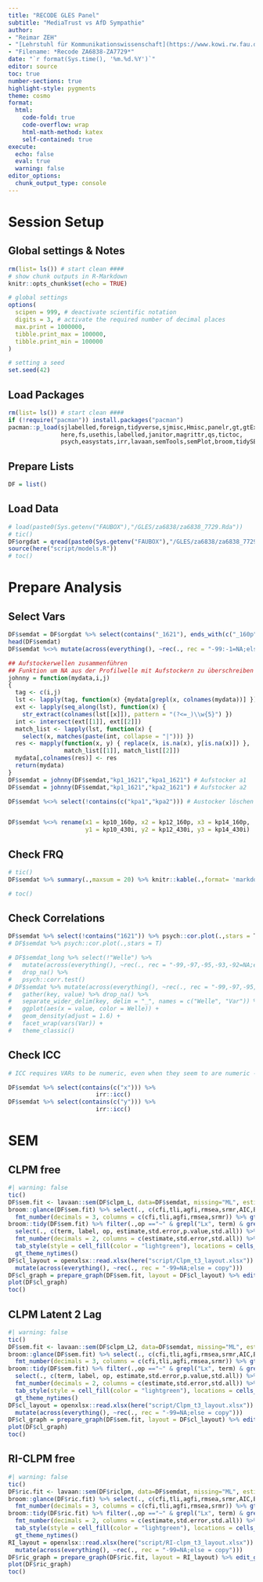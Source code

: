```yaml
---
title: "RECODE GLES Panel"
subtitle: "MediaTrust vs AfD Sympathie"
author:
- "Reimar ZEH"
- "[Lehrstuhl für Kommunikationswissenschaft](https://www.kowi.rw.fau.de)"
- "Filename: *Recode ZA6838-ZA7729*"
date: "`r format(Sys.time(), '%m.%d.%Y')`"
editor: source
toc: true
number-sections: true
highlight-style: pygments
theme: cosmo
format:
  html: 
    code-fold: true
    code-overflow: wrap
    html-math-method: katex
    self-contained: true
execute: 
  echo: false
  eval: true
  warning: false
editor_options: 
  chunk_output_type: console
---
```


# Session Setup

## Global settings & Notes

```r
rm(list= ls()) # start clean ####
# show chunk outputs in R-Markdown
knitr::opts_chunk$set(echo = TRUE)

# global settings
options(
  scipen = 999, # deactivate scientific notation
  digits = 3, # activate the required number of decimal places
  max.print = 1000000,
  tibble.print_max = 100000,
  tibble.print_min = 100000
)

# setting a seed
set.seed(42)
```

## Load Packages

```r
rm(list= ls()) # start clean ####
if (!require("pacman")) install.packages("pacman")
pacman::p_load(sjlabelled,foreign,tidyverse,sjmisc,Hmisc,panelr,gt,gtExtras,
               here,fs,usethis,labelled,janitor,magrittr,qs,tictoc,
               psych,easystats,irr,lavaan,semTools,semPlot,broom,tidySEM)
```

## Prepare Lists

```r
DF = list()
```

## Load Data

```r
# load(paste0(Sys.getenv("FAUBOX"),"/GLES/za6838/za6838_7729.Rda"))
# tic()
DF$orgdat = qread(paste0(Sys.getenv("FAUBOX"),"/GLES/za6838/za6838_7729.qs"))
source(here("script/models.R"))
# toc()
```


# Prepare Analysis
## Select Vars
```r
DF$semdat = DF$orgdat %>% select(contains("_1621"), ends_with(c("_160p","_430i")) & starts_with(c("kp10","kp12","kp14")))
head(DF$semdat)
DF$semdat %<>% mutate(across(everything(), ~rec(., rec = "-99:-1=NA;else = copy")))

## Aufstockerwellen zusammenführen
## Funktion um NA aus der Profilwelle mit Aufstockern zu überschreiben
johnny = function(mydata,i,j)
{
  tag <- c(i,j)
  lst <- lapply(tag, function(x) {mydata[grepl(x, colnames(mydata))] })
  ext <- lapply(seq_along(lst), function(x) {
    str_extract(colnames(lst[[x]]), pattern = "(?<=_)\\w{5}") })
  int <- intersect(ext[[1]], ext[[2]])
  match_list <- lapply(lst, function(x) {
    select(x, matches(paste(int, collapse = "|"))) })
  res <- mapply(function(x, y) { replace(x, is.na(x), y[is.na(x)]) }, 
                match_list[[1]], match_list[[2]])
  mydata[,colnames(res)] <- res
  return(mydata)
}
DF$semdat = johnny(DF$semdat,"kp1_1621","kpa1_1621") # Aufstocker a1
DF$semdat = johnny(DF$semdat,"kp1_1621","kpa2_1621") # Aufstocker a2

DF$semdat %<>% select(!contains(c("kpa1","kpa2"))) # Austocker löschen


DF$semdat %<>% rename(x1 = kp10_160p, x2 = kp12_160p, x3 = kp14_160p,
                      y1 = kp10_430i, y2 = kp12_430i, y3 = kp14_430i)
```



## Check FRQ

```r
# tic()
DF$semdat %>% summary(.,maxsum = 20) %>% knitr::kable(.,format= 'markdown')

# toc()
```



## Check Correlations
```r
DF$semdat %>% select(!contains("1621")) %>% psych::cor.plot(.,stars = T)
# DF$semdat %>% psych::cor.plot(.,stars = T)

# DF$semdat_long %>% select(!"Welle") %>% 
#   mutate(across(everything(), ~rec(., rec = "-99,-97,-95,-93,-92=NA;else = copy"))) %>%
#   drop_na() %>% 
#   psych::corr.test()
# DF$semdat %>% mutate(across(everything(), ~rec(., rec = "-99,-97,-95,-93,-92=NA;else = copy"))) %>%
#   gather(key, value) %>% drop_na() %>% 
#   separate_wider_delim(key, delim = "_", names = c("Welle", "Var")) %>%
#   ggplot(aes(x = value, color = Welle)) +
#   geom_density(adjust = 1.6) + 
#   facet_wrap(vars(Var)) + 
#   theme_classic()

```

## Check ICC
```r
# ICC requires VARs to be numeric, even when they seem to are numeric -> mutate!

DF$semdat %>% select(contains(c("x"))) %>% 
                         irr::icc()
DF$semdat %>% select(contains(c("y"))) %>% 
                         irr::icc()
```


# SEM

## CLPM free
```r
#| warning: false
tic()
DF$sem.fit <- lavaan::sem(DF$clpm_L, data=DF$semdat, missing="ML", estimator = "MLR", mimic="Mplus", meanstructure = T)
broom::glance(DF$sem.fit) %>% select(., c(cfi,tli,agfi,rmsea,srmr,AIC,BIC)) %>% gt() %>% 
  fmt_number(decimals = 3, columns = c(cfi,tli,agfi,rmsea,srmr)) %>% gt_theme_nytimes()
broom::tidy(DF$sem.fit) %>% filter(.,op =="~" & grepl("Lx", term) & grepl("Ly", term)) %>% 
  select(., c(term, label, op, estimate,std.error,p.value,std.all)) %>% gt %>% 
  fmt_number(decimals = 2, columns = c(estimate,std.error,std.all)) %>% fmt_number(decimals = 3, columns = p.value) %>%
  tab_style(style = cell_fill(color = "lightgreen"), locations = cells_body(columns = c(term,label,estimate,std.all), rows = p.value < 0.05)) %>%
  gt_theme_nytimes()
DF$cl_layout = openxlsx::read.xlsx(here("script/Clpm_t3_layout.xlsx")) %>%
  mutate(across(everything(), ~rec(., rec = "-99=NA;else = copy")))
DF$cl_graph = prepare_graph(DF$sem.fit, layout = DF$cl_layout) %>% edit_graph({label_location = 0.8}, element = "edges") %>% edit_graph({ label = paste(est_sig_std)}, element="edges")
plot(DF$cl_graph)
toc()
```

## CLPM Latent 2 Lag
```r
#| warning: false
tic()
DF$sem.fit <- lavaan::sem(DF$clpm_L2, data=DF$semdat, missing="ML", estimator = "MLR", mimic="Mplus", meanstructure = T)
broom::glance(DF$sem.fit) %>% select(., c(cfi,tli,agfi,rmsea,srmr,AIC,BIC)) %>% gt() %>% 
  fmt_number(decimals = 3, columns = c(cfi,tli,agfi,rmsea,srmr)) %>% gt_theme_nytimes()
broom::tidy(DF$sem.fit) %>% filter(.,op =="~" & grepl("Lx", term) & grepl("Ly", term)) %>% 
  select(., c(term, label, op, estimate,std.error,p.value,std.all)) %>% gt %>% 
  fmt_number(decimals = 2, columns = c(estimate,std.error,std.all)) %>% fmt_number(decimals = 3, columns = p.value) %>%
  tab_style(style = cell_fill(color = "lightgreen"), locations = cells_body(columns = c(term,label,estimate,std.all), rows = p.value < 0.05)) %>%
  gt_theme_nytimes()
DF$cl_layout = openxlsx::read.xlsx(here("script/Clpm_t3_layout.xlsx")) %>%
  mutate(across(everything(), ~rec(., rec = "-99=NA;else = copy")))
DF$cl_graph = prepare_graph(DF$sem.fit, layout = DF$cl_layout) %>% edit_graph({label_location = 0.8}, element = "edges") %>% edit_graph({ label = paste(est_sig_std)}, element="edges")
plot(DF$cl_graph)
toc()
```

## RI-CLPM free
```r
#| warning: false
tic()
DF$ric.fit <- lavaan::sem(DF$riclpm, data=DF$semdat, missing="ML", estimator = "MLR", mimic="Mplus", meanstructure = T)
broom::glance(DF$ric.fit) %>% select(., c(cfi,tli,agfi,rmsea,srmr,AIC,BIC)) %>% gt() %>% 
  fmt_number(decimals = 3, columns = c(cfi,tli,agfi,rmsea,srmr)) %>% gt_theme_nytimes()
broom::tidy(DF$ric.fit) %>% filter(.,op =="~" & grepl("Lx", term) & grepl("Ly", term)) %>% select(., c(term, label, op, estimate,std.error,p.value,std.all)) %>% gt %>% 
  fmt_number(decimals = 2, columns = c(estimate,std.error,std.all)) %>% fmt_number(decimals = 3, columns = p.value) %>%
  tab_style(style = cell_fill(color = "lightgreen"), locations = cells_body(columns = c(term,label,estimate,std.all), rows = p.value < 0.05)) %>%
  gt_theme_nytimes()
RI_layout = openxlsx::read.xlsx(here("script/RI-clpm_t3_layout.xlsx")) %>%
  mutate(across(everything(), ~rec(., rec = "-99=NA;else = copy")))
DF$ric_graph = prepare_graph(DF$ric.fit, layout = RI_layout) %>% edit_graph({label_location = 0.8}, element = "edges") %>%edit_graph({ label = paste(est_sig_std)}, element="edges")
plot(DF$ric_graph)
toc()
```
